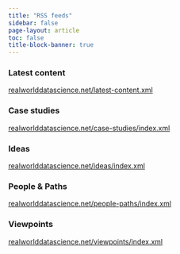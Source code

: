 ```yaml
---
title: "RSS feeds"
sidebar: false
page-layout: article
toc: false
title-block-banner: true
---
```

### Latest content
[realworlddatascience.net/latest-content.xml](https://realworlddatascience.net/latest-content.xml)

### Case studies
[realworlddatascience.net/case-studies/index.xml](https://realworlddatascience.net/case-studies/index.xml)

### Ideas
[realworlddatascience.net/ideas/index.xml](https://realworlddatascience.net/ideas/index.xml)

### People & Paths
[realworlddatascience.net/people-paths/index.xml](https://realworlddatascience.net/people-paths/index.xml)

### Viewpoints
[realworlddatascience.net/viewpoints/index.xml](https://realworlddatascience.net/viewpoints/index.xml)

